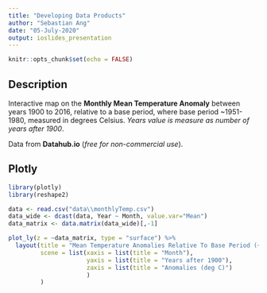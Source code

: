 ```yaml
---
title: "Developing Data Products"
author: "Sebastian Ang"
date: "05-July-2020"
output: ioslides_presentation
---
```


```r
knitr::opts_chunk$set(echo = FALSE)
```
## Description
Interactive map on the **Monthly Mean Temperature Anomaly** between years 1900 to 2016, relative to a base period, where base period ~1951-1980, measured in degrees Celsius. *Years value is measure as number of years after 1900*. 

Data from **Datahub.io** (*free for non-commercial use*).

## Plotly
```r
library(plotly)
library(reshape2)

data <- read.csv("data\\monthlyTemp.csv")
data_wide <- dcast(data, Year ~ Month, value.var="Mean")
data_matrix <- data.matrix(data_wide)[,-1]

plot_ly(z = ~data_matrix, type = "surface") %>% 
  layout(title = "Mean Temperature Anomalies Relative To Base Period (~1980)",
         scene = list(xaxis = list(title = "Month"),
                      yaxis = list(title = "Years after 1900"),
                      zaxis = list(title = "Anomalies (deg C)")
                      )
         )
```